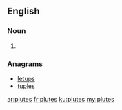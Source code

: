 {{also|plûtes}}
==English==

===Noun===
{{head|en}}

# {{plural of|plute}}

===Anagrams===
* [[letups#English|letups]]
* [[tuples#English|tuples]]

[[ar:plutes]]
[[fr:plutes]]
[[ku:plutes]]
[[my:plutes]]